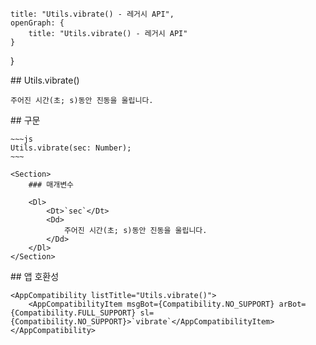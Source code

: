 
    title: "Utils.vibrate() - 레거시 API",
    openGraph: {
        title: "Utils.vibrate() - 레거시 API"
    }
}

<Section>
    ## Utils.vibrate()

    주어진 시간(초; s)동안 진동을 울립니다.
</Section>
<Section>
    ## 구문

    ~~~js
    Utils.vibrate(sec: Number);
    ~~~

    <Section>
        ### 매개변수

        <Dl>
            <Dt>`sec`</Dt>
            <Dd>
                주어진 시간(초; s)동안 진동을 울립니다.
            </Dd>
        </Dl>
    </Section>
</Section>
<Section>
    ## 앱 호환성

    <AppCompatibility listTitle="Utils.vibrate()">
        <AppCompatibilityItem msgBot={Compatibility.NO_SUPPORT} arBot={Compatibility.FULL_SUPPORT} sl={Compatibility.NO_SUPPORT}>`vibrate`</AppCompatibilityItem>
    </AppCompatibility>
</Section>